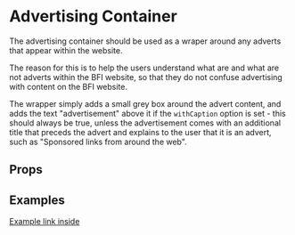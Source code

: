 
<Meta title="2 Pattern Library/1 Structure/Advertising Container" component={AdvertisingContainer} />

# Advertising Container

The advertising container should be used as a wraper around any adverts that appear within the website. 

The reason for this is to help the users understand what are and what are not adverts within the BFI website, so that they do not confuse advertising with content on the BFI website.

The wrapper simply adds a small grey box around the advert content, and adds the text "advertisement" above it if the `withCaption` option is set - this should always be true, unless the advertisement comes with an additional title that preceds the advert and explains to the user that it is an advert, such as "Sponsored links from around the web". 

## Props 

<Props of={AdvertisingContainer} />

## Examples 

<Preview>
    <Story name="MPU Example">
        <div style={{width: "320px", height: "270px", margin: "20px"}}>
            <AdvertisingContainer>
                <div style={{width: "300px", height: "250px", background: "grey"}}><a href="/">Example link inside</a></div>
            </AdvertisingContainer>
        </div>
    </Story>
</Preview>

<Preview>
    <Story name="Native example">
        <div style={{width: "600px", margin: "20px"}}>
            <AdvertisingContainer withCaption={false}>
                <div style={{width: "580px", height: "400px", background: "grey"}}></div>
            </AdvertisingContainer>
        </div>
    </Story>
</Preview>

<Preview>
    <Story name="Failed to load example">
       <div style={{width: "600px", margin: "20px"}}>
            <AdvertisingContainer></AdvertisingContainer>
        </div>
    </Story>
</Preview>
